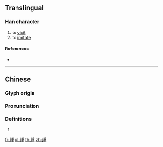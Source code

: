 {{character info/new}}
==Translingual==

===Han character===
{{Han char|rn=77|rad=止|as=09|sn=13|four=|canj=YMHJG|ids=⿰止重}}

# to [[visit]]
# to [[imitate]]

====References====
* {{Han ref|kx=0577.010|dkj=16325|dj=0967.160|hdz=21444.020|uh=6B71|ud=27505}}

----

==Chinese==
{{zh-forms}}

===Glyph origin===
{{Han etym}}

===Pronunciation===
{{zh-pron
|m=zhǒng
|c=zung2
|mc=y
|oc=y
|cat=
}}

===Definitions===
{{zh-hanzi}}

# {{rfdef|zh}}

[[fr:歱]]
[[pl:歱]]
[[th:歱]]
[[zh:歱]]